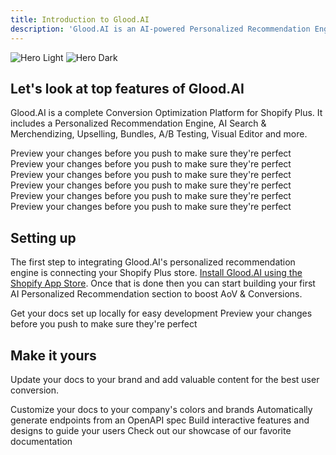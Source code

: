 ```yaml
---
title: Introduction to Glood.AI
description: 'Glood.AI is an AI-powered Personalized Recommendation Engine for Shopify Plus. Learn how to get started.'
---
```


<img
  className="block dark:hidden"
  src="/images/glood-header.webp"
  alt="Hero Light"
/>
<img
  className="hidden dark:block"
  src="/images/hero-dark.svg"
  alt="Hero Dark"
/>


## Let's look at top features of Glood.AI

Glood.AI is a complete Conversion Optimization Platform for Shopify Plus. It includes a Personalized Recommendation Engine, AI Search & Merchendizing, Upselling, Bundles, A/B Testing, Visual Editor and more.

<CardGroup cols={3}>
  <Card
    title="Personalized Recommendation Engine"
    icon="image"
    href="https://mintlify.com/docs/development"
  >
    Preview your changes before you push to make sure they're perfect
  </Card>
  <Card
    title="AI Search & Merchendizing"
    icon="image"
    href="https://mintlify.com/docs/development"
  >
    Preview your changes before you push to make sure they're perfect
  </Card>
  <Card
    title="Checkout Upselling"
    icon="image"
    href="https://mintlify.com/docs/development"
  >
    Preview your changes before you push to make sure they're perfect
  </Card>
  <Card
    title="Product Page Personalization"
    icon="image"
    href="https://mintlify.com/docs/development"
  >
    Preview your changes before you push to make sure they're perfect
  </Card>
  <Card
    title="Cart Upselling"
    icon="image"
    href="https://mintlify.com/docs/development"
  >
    Preview your changes before you push to make sure they're perfect
  </Card>
  <Card
    title="Bundles"
    icon="image"
    href="https://mintlify.com/docs/development"
  >
    Preview your changes before you push to make sure they're perfect
  </Card>
</CardGroup>

## Setting up

The first step to integrating Glood.AI's personalized recommendation engine is connecting your Shopify Plus store. <a href="https://apps.shopify.com/recommendation-kit">Install Glood.AI using the Shopify App Store</a>. Once that is done then you can start building your first AI Personalized Recommendation section to boost AoV & Conversions.

<CardGroup cols={2}>
  <Card
    title="Edit Your Docs"
    icon="pen-to-square"
    href="https://mintlify.com/docs/quickstart"
  >
    Get your docs set up locally for easy development
  </Card>
  <Card
    title="Preview Changes"
    icon="image"
    href="https://mintlify.com/docs/development"
  >
    Preview your changes before you push to make sure they're perfect
  </Card>
</CardGroup>

## Make it yours

Update your docs to your brand and add valuable content for the best user conversion.

<CardGroup cols={2}>
  <Card
    title="Customize Style"
    icon="palette"
    href="https://mintlify.com/docs/settings/global"
  >
    Customize your docs to your company's colors and brands
  </Card>
  <Card
    title="Reference APIs"
    icon="code"
    href="https://mintlify.com/docs/api-playground/openapi"
  >
    Automatically generate endpoints from an OpenAPI spec
  </Card>
  <Card
    title="Add Components"
    icon="screwdriver-wrench"
    href="https://mintlify.com/docs/components/accordion"
  >
    Build interactive features and designs to guide your users
  </Card>
  <Card
    title="Get Inspiration"
    icon="stars"
    href="https://mintlify.com/customers"
  >
    Check out our showcase of our favorite documentation
  </Card>
</CardGroup>
